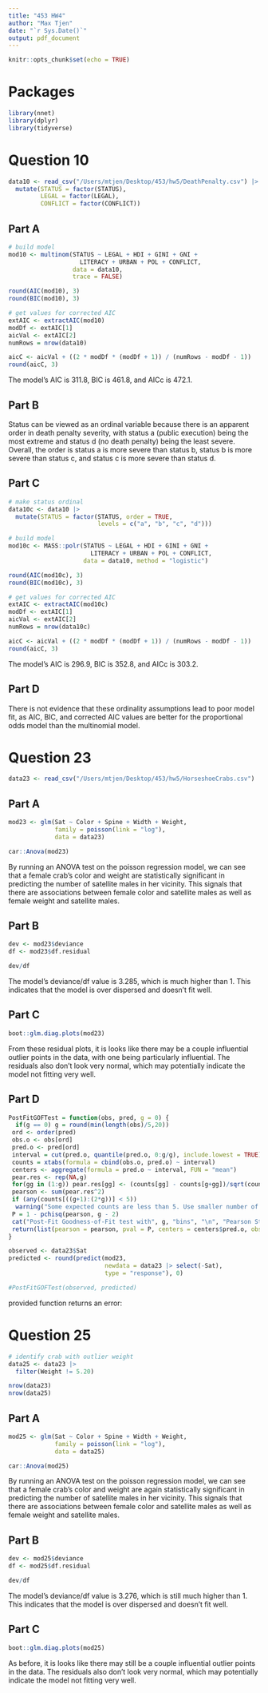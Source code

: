 ```yaml
---
title: "453 HW4"
author: "Max Tjen"
date: "`r Sys.Date()`"
output: pdf_document
---
```


```r
knitr::opts_chunk$set(echo = TRUE)
```

# Packages
```r
library(nnet)
library(dplyr)
library(tidyverse)
```

# Question 10

```r
data10 <- read_csv("/Users/mtjen/Desktop/453/hw5/DeathPenalty.csv") |>
  mutate(STATUS = factor(STATUS),
         LEGAL = factor(LEGAL),
         CONFLICT = factor(CONFLICT))
```

## Part A

```r
# build model
mod10 <- multinom(STATUS ~ LEGAL + HDI + GINI + GNI + 
                    LITERACY + URBAN + POL + CONFLICT,
                  data = data10,
                  trace = FALSE)

round(AIC(mod10), 3)
round(BIC(mod10), 3)

# get values for corrected AIC
extAIC <- extractAIC(mod10)
modDf <- extAIC[1]
aicVal <- extAIC[2]
numRows = nrow(data10)

aicC <- aicVal + ((2 * modDf * (modDf + 1)) / (numRows - modDf - 1))
round(aicC, 3)
```

The model's AIC is 311.8, BIC is 461.8, and AICc is 472.1.

## Part B

Status can be viewed as an ordinal variable because there is an apparent order in death penalty severity, with status a (public execution) being the most extreme and status d (no death penalty) being the least severe. Overall, the order is status a is more severe than status b, status b is more severe than status c, and status c is more severe than status d.

## Part C

```r
# make status ordinal
data10c <- data10 |>
  mutate(STATUS = factor(STATUS, order = TRUE,
                         levels = c("a", "b", "c", "d")))

# build model
mod10c <- MASS::polr(STATUS ~ LEGAL + HDI + GINI + GNI + 
                       LITERACY + URBAN + POL + CONFLICT, 
                     data = data10, method = "logistic")

round(AIC(mod10c), 3)
round(BIC(mod10c), 3)

# get values for corrected AIC
extAIC <- extractAIC(mod10c)
modDf <- extAIC[1]
aicVal <- extAIC[2]
numRows = nrow(data10c)

aicC <- aicVal + ((2 * modDf * (modDf + 1)) / (numRows - modDf - 1))
round(aicC, 3)
```

The model's AIC is 296.9, BIC is 352.8, and AICc is 303.2.

## Part D

There is not evidence that these ordinality assumptions lead to poor model fit, as AIC, BIC, and corrected AIC values are better for the proportional odds model than the multinomial model.


# Question 23

```r
data23 <- read_csv("/Users/mtjen/Desktop/453/hw5/HorseshoeCrabs.csv") 
```

## Part A

```r
mod23 <- glm(Sat ~ Color + Spine + Width + Weight,
             family = poisson(link = "log"),
             data = data23)

car::Anova(mod23)
```

By running an ANOVA test on the poisson regression model, we can see that a female crab's color and weight are statistically significant in predicting the number of satellite males in her vicinity. This signals that there are associations between female color and satellite males as well as female weight and satellite males. 

## Part B

```r
dev <- mod23$deviance
df <- mod23$df.residual

dev/df
```

The model's deviance/df value is 3.285, which is much higher than 1. This indicates that the model is over dispersed and doesn't fit well.

## Part C

```r
boot::glm.diag.plots(mod23)
```

From these residual plots, it is looks like there may be a couple influential outlier points in the data, with one being particularly influential. The residuals also don't look very normal, which may potentially indicate the model not fitting very well.

## Part D

```r
PostFitGOFTest = function(obs, pred, g = 0) {
  if(g == 0) g = round(min(length(obs)/5,20))
 ord <- order(pred)
 obs.o <- obs[ord]
 pred.o <- pred[ord]
 interval = cut(pred.o, quantile(pred.o, 0:g/g), include.lowest = TRUE)  # Creates factor with levels 1,2,...,g
 counts = xtabs(formula = cbind(obs.o, pred.o) ~ interval)
 centers <- aggregate(formula = pred.o ~ interval, FUN = "mean")
 pear.res <- rep(NA,g)
 for(gg in (1:g)) pear.res[gg] <- (counts[gg] - counts[g+gg])/sqrt(counts[g+gg])
 pearson <- sum(pear.res^2)
 if (any(counts[((g+1):(2*g))] < 5))
  warning("Some expected counts are less than 5. Use smaller number of groups")
 P = 1 - pchisq(pearson, g - 2)
 cat("Post-Fit Goodness-of-Fit test with", g, "bins", "\n", "Pearson Stat = ", pearson, "\n", "p = ", P, "\n")
 return(list(pearson = pearson, pval = P, centers = centers$pred.o, observed = counts[1:g], expected = counts[(g+1):(2*g)], pear.res = pear.res))
}
```

```r
observed <- data23$Sat
predicted <- round(predict(mod23, 
                           newdata = data23 |> select(-Sat), 
                           type = "response"), 0)

#PostFitGOFTest(observed, predicted)
```

provided function returns an error:


# Question 25

```r
# identify crab with outlier weight
data25 <- data23 |>
  filter(Weight != 5.20)

nrow(data23)
nrow(data25)
```

## Part A

```r
mod25 <- glm(Sat ~ Color + Spine + Width + Weight,
             family = poisson(link = "log"),
             data = data25)

car::Anova(mod25)
```

By running an ANOVA test on the poisson regression model, we can see that a female crab's color and weight are again statistically significant in predicting the number of satellite males in her vicinity. This signals that there are associations between female color and satellite males as well as female weight and satellite males. 

## Part B

```r
dev <- mod25$deviance
df <- mod25$df.residual

dev/df
```

The model's deviance/df value is 3.276, which is still much higher than 1. This indicates that the model is over dispersed and doesn't fit well.

## Part C

```r
boot::glm.diag.plots(mod25)
```

As before, it is looks like there may still be a couple influential outlier points in the data. The residuals also don't look very normal, which may potentially indicate the model not fitting very well.



